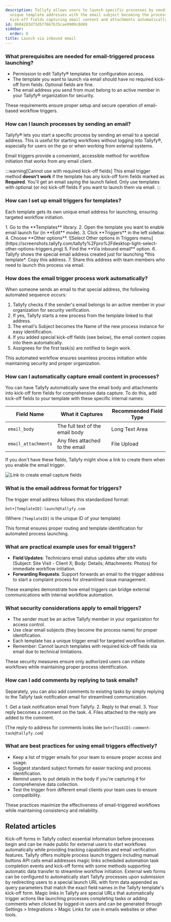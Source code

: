 ```yaml
---
description: Tallyfy allows users to launch specific processes by sending emails to
  unique template addresses with the email subject becoming the process name and optional
  kick-off fields capturing email content and attachments automatically.
id: 0604283d73d577667b35cae9909c0d89
sidebar:
  order: 8
title: Launch via inbound email
---
```



### What prerequisites are needed for email-triggered process launching?

*   Permission to edit Tallyfy® templates for configuration access.
*   The template you want to launch via email should have no required kick-off form fields. Optional fields are fine.
*   The email address you send from must belong to an active member in your Tallyfy® organization for security.

These requirements ensure proper setup and secure operation of email-based workflow triggers.

### How can I launch processes by sending an email?

Tallyfy® lets you start a specific process by sending an email to a special address. This is useful for starting workflows without logging into Tallyfy®, especially for users on the go or when working from external systems.

Email triggers provide a convenient, accessible method for workflow initiation that works from any email client.

:::warning[Cannot use with required kick-off fields]
This email trigger method **doesn't work** if the template has any kick-off form fields marked as **Required**. You'll get an email saying the launch failed. Only use templates with optional (or no) kick-off fields if you want to launch them via email.
:::

### How can I set up email triggers for templates?

Each template gets its own unique email address for launching, ensuring targeted workflow initiation.

<Steps>
1. Go to the **Templates** library.
2. Open the template you want to enable email launch for (in **Edit** mode).
3. Click **Triggers** in the left sidebar.
4. Choose **Other options**.
   ![Select Other options in Triggers menu](https://screenshots.tallyfy.com/tallyfy%2Fpro%2Fdesktop-light-select-other-options-triggers.png)
5. Find the **Via inbound email** option.
6. Tallyfy shows the special email address created just for launching *this template*. Copy this address.
7. Share this address with team members who need to launch this process via email.
</Steps>

### How does the email trigger process work automatically?

When someone sends an email to that special address, the following automated sequence occurs:

1. Tallyfy checks if the sender's email belongs to an active member in your organization for security verification.
2. If yes, Tallyfy starts a new process from the template linked to that address.
3. The email's Subject becomes the Name of the new process instance for easy identification.
4. If you added special kick-off fields (see below), the email content copies into them automatically.
5. Assignees for the first task(s) are notified to begin work.

This automated workflow ensures seamless process initiation while maintaining security and proper organization.

### How can I automatically capture email content in processes?

You can have Tallyfy automatically save the email body and attachments into kick-off form fields for comprehensive data capture. To do this, add kick-off fields to your template with these specific internal names:

| Field Name              | What it Captures                  | Recommended Field Type |
|-------------------------|-----------------------------------|------------------------|
| `email_body`            | The full text of the email body   | Long Text Area         |
| `email_attachments`     | Any files attached to the email | File Upload            |

If you don't have these fields, Tallyfy might show a link to create them when you enable the email trigger.

![Link to create email capture fields](https://screenshots.tallyfy.com/tallyfy%2Fpro%2Fdesktop-light-create-email-fields.png)

### What is the email address format for triggers?

The trigger email address follows this standardized format:

```text
bot+[TemplateID]-launch@tallyfy.com
```

(Where `[TemplateID]` is the unique ID of your template)

This format ensures proper routing and template identification for automated process launching.

### What are practical example uses for email triggers?

*   **Field Updates**: Technicians email status updates after site visits (Subject: Site Visit - Client X; Body: Details; Attachments: Photos) for immediate workflow initiation.
*   **Forwarding Requests**: Support forwards an email to the trigger address to start a complaint process for streamlined issue management.

These examples demonstrate how email triggers can bridge external communications with internal workflow automation.

### What security considerations apply to email triggers?

*   The sender must be an active Tallyfy member in your organization for access control.
*   Use clear email subjects (they become the process name) for proper identification.
*   Each template has a unique trigger email for targeted workflow initiation.
*   Remember: Cannot launch templates with required kick-off fields via email due to technical limitations.

These security measures ensure only authorized users can initiate workflows while maintaining proper process identification.

### How can I add comments by replying to task emails?

Separately, you can also add comments to existing tasks by simply replying to the Tallyfy task notification email for streamlined communication.

<Steps>
1. Get a task notification email from Tallyfy.
2. Reply to that email.
3. Your reply becomes a comment on the task.
4. Files attached to the reply are added to the comment.
</Steps>

(The reply-to address for comments looks like `bot+[TaskID]-comment-task@tallyfy.com`)

### What are best practices for using email triggers effectively?

- Keep a list of trigger emails for your team to ensure proper access and usage.
- Suggest standard subject formats for easier tracking and process identification.
- Remind users to put details in the body if you're capturing it for comprehensive data collection.
- Test the trigger from different email clients your team uses to ensure compatibility.

These practices maximize the effectiveness of email-triggered workflows while maintaining consistency and reliability.


## Related articles
<CardGrid>
<LinkTitleCard header="<b>Triggers > Launch via a kick-off form</b>" href="/products/pro/launching/triggers/kick-off-forms/" > Kick-off forms in Tallyfy collect essential information before processes begin and can be made public for external users to start workflows automatically while providing tracking capabilities and email verification features. </LinkTitleCard>
<LinkTitleCard header="<b>Launching > Triggers</b>" href="/products/pro/launching/triggers/" > Tallyfy offers multiple process launch triggers including manual buttons API calls email addresses magic links scheduled automation task completion events and kick-off forms with some methods supporting automatic data transfer to streamline workflow initiation. </LinkTitleCard>
<LinkTitleCard header="<b>Launching > Launch a process from a web form</b>" href="/products/pro/launching/how-to-launch-a-tallyfy-process-from-a-webform/" > External web forms can be configured to automatically start Tallyfy processes upon submission by redirecting users to a special launch URL with form data appended as query parameters that match the exact field names in the Tallyfy template's kick-off form. </LinkTitleCard>
<LinkTitleCard header="<b>Triggers > Launch via a magic link</b>" href="/products/pro/launching/triggers/magic-links/" > Magic links in Tallyfy are special URLs that automatically trigger actions like launching processes completing tasks or adding comments when clicked by logged-in users and can be generated through Settings > Integrations > Magic Links for use in emails websites or other tools. </LinkTitleCard>
</CardGrid>